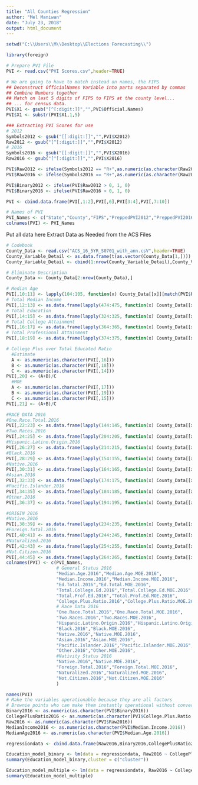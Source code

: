 ```yaml
---
title: "All Counties Regression"
author: "Mel Maniwan"
date: "July 23, 2018"
output: html_document
---
```


```r
setwd("C:\\Users\\M\\Desktop\\Elections Forecasting\\")

library(foreign)

# Prepare PVI File
PVI <- read.csv("PVI Scores.csv",header=TRUE)

# We are going to have to match instead on names, the FIPS
## Deconstruct OfficialNames Variable into parts separated by commas
## Combine Numbers together
## Match on last 5 digits of FIPS to FIPS at the county level...
## ... for census data.
PVI$X1 <- gsub("[^[:digit:]]","",PVI$Official.Names)
PVI$X1 <- substr(PVI$X1,1,5)

### Extracting PVI Scores for use
# 2012
Symbols2012 <- gsub("[[:digit:]]","",PVI$X2012)
Raw2012 <- gsub("[^[:digit:]]","",PVI$X2012)
# 2016
Symbols2016 <- gsub("[[:digit:]]","",PVI$X2016)
Raw2016 <- gsub("[^[:digit:]]","",PVI$X2016)

PVI$Raw2012 <- ifelse(Symbols2012 == "R+",as.numeric(as.character(Raw2012)),-1*as.numeric(as.character(Raw2012)))
PVI$Raw2016 <- ifelse(Symbols2016 == "R+",as.numeric(as.character(Raw2016)),-1*as.numeric(as.character(Raw2016)))

PVI$Binary2012 <- ifelse(PVI$Raw2012 > 0, 1, 0)
PVI$Binary2016 <- ifelse(PVI$Raw2016 > 0, 1, 0)

PVI <- cbind.data.frame(PVI[,1:2],PVI[,6],PVI[3:4],PVI[,7:10])

# Names of PVI 
PVI_Names <- c("State","County","FIPS","PreppedPVI2012","PreppedPVI2016","Raw2012","Raw2016","Binary2012","Binary2016")
colnames(PVI) <- PVI_Names
```


Put all data here
Extract Data as Needed from the ACS Files
```r
# Codebook
County_Data <- read.csv("ACS_16_5YR_S0701_with_ann.csV",header=TRUE)
County_Variable_Detail <- as.data.frame(t(as.vector(County_Data[1,])))
County_Variable_Detail <- cbind(1:nrow(County_Variable_Detail),County_Variable_Detail)

# Eliminate Description
County_Data <- County_Data[2:nrow(County_Data),]

# Median Age
PVI[,10:11] <- lapply(104:105, function(x) County_Data[[x]][match(PVI$FIPS, County_Data$GEO.id2)])
# Total Median Income
PVI[,12:13] <- as.data.frame(lapply(474:475, function(x) County_Data[[x]][match(PVI$FIPS, County_Data$GEO.id2)]))
# Total Education
PVI[,14:15] <- as.data.frame(lapply(324:325, function(x) County_Data[[x]][match(PVI$FIPS, County_Data$GEO.id2)]))
# Total College Attainment
PVI[,16:17] <- as.data.frame(lapply(364:365, function(x) County_Data[[x]][match(PVI$FIPS, County_Data$GEO.id2)]))
# Total Professional Attainment
PVI[,18:19] <- as.data.frame(lapply(374:375, function(x) County_Data[[x]][match(PVI$FIPS, County_Data$GEO.id2)]))

# College Plus over Total Educated Ratio
  #Estimate
  A <- as.numeric(as.character(PVI[,16]))
  B <- as.numeric(as.character(PVI[,18]))
  C <- as.numeric(as.character(PVI[,14]))
PVI[,20] <- (A+B)/C
  #MOE
  A <- as.numeric(as.character(PVI[,17]))
  B <- as.numeric(as.character(PVI[,19]))
  C <- as.numeric(as.character(PVI[,15]))
PVI[,21] <- (A+B)/C 

#RACE DATA 2016
#One.Race.Total.2016
PVI[,22:23] <- as.data.frame(lapply(144:145, function(x) County_Data[[x]][match(PVI$FIPS, County_Data$GEO.id2)]))
#Two.Races.2016
PVI[,24:25] <- as.data.frame(lapply(204:205, function(x) County_Data[[x]][match(PVI$FIPS, County_Data$GEO.id2)]))
#Hispanic.Latino.Origin.2016
PVI[,26:27] <- as.data.frame(lapply(214:215, function(x) County_Data[[x]][match(PVI$FIPS, County_Data$GEO.id2)]))
#Black.2016
PVI[,28:29] <- as.data.frame(lapply(154:155, function(x) County_Data[[x]][match(PVI$FIPS, County_Data$GEO.id2)]))
#Native.2016
PVI[,30:31] <- as.data.frame(lapply(164:165, function(x) County_Data[[x]][match(PVI$FIPS, County_Data$GEO.id2)]))
#Asian.2016
PVI[,32:33] <- as.data.frame(lapply(174:175, function(x) County_Data[[x]][match(PVI$FIPS, County_Data$GEO.id2)]))
#Pacific.Islander.2016
PVI[,34:35] <- as.data.frame(lapply(184:185, function(x) County_Data[[x]][match(PVI$FIPS, County_Data$GEO.id2)]))
#Other.2016
PVI[,36:37] <- as.data.frame(lapply(194:195, function(x) County_Data[[x]][match(PVI$FIPS, County_Data$GEO.id2)]))

#ORIGIN 2016
#Native.2016
PVI[,38:39] <- as.data.frame(lapply(234:235, function(x) County_Data[[x]][match(PVI$FIPS, County_Data$GEO.id2)]))
#Foreign.Total.2016
PVI[,40:41] <- as.data.frame(lapply(244:245, function(x) County_Data[[x]][match(PVI$FIPS, County_Data$GEO.id2)]))
#Naturalized.2016
PVI[,42:43] <- as.data.frame(lapply(254:255, function(x) County_Data[[x]][match(PVI$FIPS, County_Data$GEO.id2)]))
#Not.Citizen.2016
PVI[,44:45] <- as.data.frame(lapply(264:265, function(x) County_Data[[x]][match(PVI$FIPS, County_Data$GEO.id2)]))
colnames(PVI) <- c(PVI_Names,
                   # General Status 2016
                   "Median.Age.2016","Median.Age.MOE.2016", 
                   "Median.Income.2016","Median.Income.MOE.2016",
                   "Ed.Total.2016","Ed.Total.MOE.2016",
                   "Total.College.Ed.2016","Total.College.Ed.MOE.2016",
                   "Total.Prof.Ed.2016","Total.Prof.Ed.MOE.2016",
                   "College.Plus.Ratio.2016","College.Plus.Ratio.MOE.2016",
                   # Race Data 2016
                   "One.Race.Total.2016","One.Race.Total.MOE.2016", 
                   "Two.Races.2016","Two.Races.MOE.2016",
                   "Hispanic.Latino.Origin.2016","Hispanic.Latino.Origin.MOE.2016",
                   "Black.2016","Black.MOE.2016",
                   "Native.2016","Native.MOE.2016",
                   "Asian.2016","Asian.MOE.2016",
                   "Pacific.Islander.2016","Pacific.Islander.MOE.2016",
                   "Other.2016","Other.MOE.2016",
                   #Nativity Status 2016
                   "Native.2016","Native.MOE.2016",
                   "Foreign.Total.2016","Foreign.Total.MOE.2016",
                   "Naturalized.2016","Naturalized.MOE.2016",
                   "Not.Citizen.2016","Not.Citizen.MOE.2016"
                   )

```


```R
names(PVI)
# Make the variables operationable because they are all factors
# Brownie points who can make them instantly operational without conversion.
Binary2016 <- as.numeric(as.character(PVI$Binary2016))
CollegePlusRatio2016 <- as.numeric(as.character(PVI$College.Plus.Ratio.2016))
Raw2016 <- as.numeric(as.character(PVI$Raw2016))
MedianIncome2016 <- as.numeric(as.character(PVI$Median.Income.2016))
MedianAge2016 <- as.numeric(as.character(PVI$Median.Age.2016))

regressiondata <- cbind.data.frame(Raw2016,Binary2016,CollegePlusRatio2016,MedianIncome2016,MedianAge2016)

Education_model_binary <- lm(data = regressiondata, Raw2016 ~ CollegePlusRatio2016)
summary(Education_model_binary,cluster = c("cluster"))

Education_model_multiple <- lm(data = regressiondata, Raw2016 ~ CollegePlusRatio2016 + MedianIncome2016 + MedianAge2016)
summary(Education_model_multiple)
```
